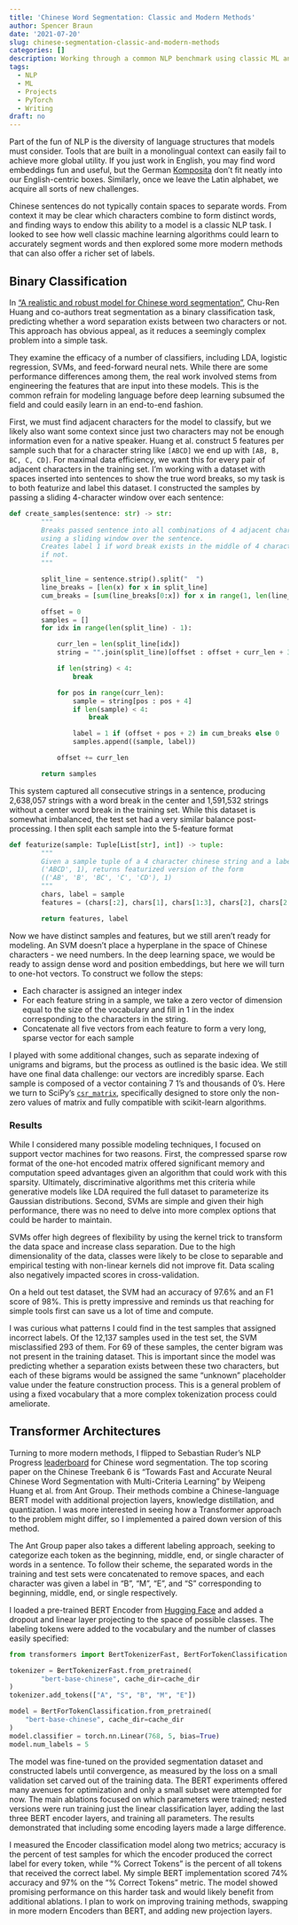 ```yaml
---
title: 'Chinese Word Segmentation: Classic and Modern Methods'
author: Spencer Braun
date: '2021-07-20'
slug: chinese-segmentation-classic-and-modern-methods
categories: []
description: Working through a common NLP benchmark using classic ML and transformer-based methods
tags:
  - NLP
  - ML
  - Projects
  - PyTorch
  - Writing
draft: no
---
```



Part of the fun of NLP is the diversity of language structures that models must consider. Tools that are built in a monolingual context can easily fail to achieve more global utility. If you just work in English, you may find word embeddings fun and useful, but the German [Komposita](https://www.dartmouth.edu/~deutsch/Grammatik/Wortbildung/Komposita.html) don't fit neatly into our English-centric boxes. Similarly, once we leave the Latin alphabet, we acquire all sorts of new challenges.

Chinese sentences do not typically contain spaces to separate words. From context it may be clear which characters combine to form distinct words, and finding ways to endow this ability to a model is a classic NLP task. I looked to see how well classic machine learning algorithms could learn to accurately segment words and then explored some more modern methods that can also offer a richer set of labels.

## Binary Classification

In ["A realistic and robust model for Chinese word segmentation"](https://arxiv.org/abs/1905.08732), Chu-Ren Huang and co-authors treat segmentation as a binary classification task, predicting whether a word separation exists between two characters or not. This approach has obvious appeal, as it reduces a seemingly complex problem into a simple task.

They examine the efficacy of a number of classifiers, including LDA, logistic regression, SVMs, and feed-forward neural nets. While there are some performance differences among them, the real work involved stems from engineering the features that are input into these models. This is the common refrain for modeling language before deep learning subsumed the field and could easily learn in an end-to-end fashion.

First, we must find adjacent characters for the model to classify, but we likely also want some context since just two characters may not be enough information even for a native speaker. Huang et al. construct 5 features per sample such that for a character string like `[ABCD]` we end up with `[AB, B, BC, C, CD]`. For maximal data efficiency, we want this for every pair of adjacent characters in the training set. I'm working with a dataset with spaces inserted into sentences to show the true word breaks, so my task is to both featurize and label this dataset. I constructed the samples by passing a sliding 4-character window over each sentence:
```python
def create_samples(sentence: str) -> str:
        """
        Breaks passed sentence into all combinations of 4 adjacent characters
        using a sliding window over the sentence.
        Creates label 1 if word break exists in the middle of 4 characters, 0
        if not.
        """

        split_line = sentence.strip().split("  ")
        line_breaks = [len(x) for x in split_line]
        cum_breaks = [sum(line_breaks[0:x]) for x in range(1, len(line_breaks))]

        offset = 0
        samples = []
        for idx in range(len(split_line) - 1):

            curr_len = len(split_line[idx])
            string = "".join(split_line)[offset : offset + curr_len + 3]

            if len(string) < 4:
                break

            for pos in range(curr_len):
                sample = string[pos : pos + 4]
                if len(sample) < 4:
                    break

                label = 1 if (offset + pos + 2) in cum_breaks else 0
                samples.append((sample, label))

            offset += curr_len

        return samples
```

This system captured all consecutive strings in a sentence, producing 2,638,057 strings with a word break in the center and 1,591,532 strings without a center word break in the training set. While this dataset is somewhat imbalanced, the test set had a very similar balance post-processing. I then split each sample into the 5-feature format
```python
def featurize(sample: Tuple[List[str], int]) -> tuple:
        """
        Given a sample tuple of a 4 character chinese string and a label,
        ('ABCD', 1), returns featurized version of the form
        (('AB', 'B', 'BC', 'C', 'CD'), 1)
        """
        chars, label = sample
        features = (chars[:2], chars[1], chars[1:3], chars[2], chars[2:])

        return features, label
```


Now we have distinct samples and features, but we still aren't ready for modeling. An SVM doesn't place a hyperplane in the space of Chinese characters - we need numbers. In the deep learning space, we would be ready to assign dense word and position embeddings, but here we will turn to one-hot vectors. To construct we follow the steps:

* Each character is assigned an integer index
* For each feature string in a sample, we take a zero vector of dimension equal to the size of the vocabulary and fill in 1 in the index corresponding to the characters in the string.
* Concatenate all five vectors from each feature to form a very long, sparse vector for each sample

I played with some additional changes, such as separate indexing of unigrams and bigrams, but the process as outlined is the basic idea. We still have one final data challenge: our vectors are incredibly sparse. Each sample is composed of a vector containing 7 1's and thousands of 0's. Here we turn to SciPy's [`csr_matrix`](https://docs.scipy.org/doc/scipy/reference/generated/scipy.sparse.csr_matrix.html), specifically designed to store only the non-zero values of matrix and fully compatible with scikit-learn algorithms.

### Results

While I considered many possible modeling techniques, I focused on support vector machines for two reasons. First, the compressed sparse row format of the one-hot encoded matrix offered significant memory and computation speed advantages given an algorithm that could work with this sparsity. Ultimately, discriminative algorithms met this criteria while generative models like LDA required the full dataset to parameterize its Gaussian distributions. Second, SVMs are simple and given their high performance, there was no need to delve into more complex options that could be harder to maintain.

SVMs offer high degrees of flexibility by using the kernel trick to transform the data space and increase class separation. Due to the high dimensionality of the data, classes were likely to be close to separable and empirical testing with non-linear kernels did not improve fit. Data scaling also negatively impacted scores in cross-validation.

On a held out test dataset, the SVM had an accuracy of 97.6% and an F1 score of 98%. This is pretty impressive and reminds us that reaching for simple tools first can save us a lot of time and compute.

I was curious what patterns I could find in the test samples that assigned incorrect labels. Of the 12,137 samples used in the test set, the SVM misclassified 293 of them. For 69 of these samples, the center bigram was not present in the training dataset. This is important since the model was predicting whether a separation exists between these two characters, but each of these bigrams would be assigned the same "unknown" placeholder value under the feature construction process.  This is a general problem of using a fixed vocabulary that a more complex tokenization process could ameliorate.

## Transformer Architectures

Turning to more modern methods, I flipped to Sebastian Ruder's NLP Progress [leaderboard](http://nlpprogress.com/chinese/chinese_word_segmentation.html) for Chinese word segmentation. The top scoring paper on the Chinese Treebank 6 is "Towards Fast and Accurate Neural Chinese Word Segmentation with Multi-Criteria Learning" by Weipeng Huang et al. from Ant Group. Their methods combine a Chinese-language BERT model with additional projection layers, knowledge distillation, and quantization. I was more interested in seeing how a Transformer approach to the problem might differ, so I implemented a paired down version of this method.

The Ant Group paper also takes a different labeling approach, seeking to categorize each token as the beginning, middle, end, or single character of words in a sentence. To follow their scheme, the separated words in the training and test sets were concatenated to remove spaces, and each character was given a label in "B", "M", "E", and "S" corresponding to beginning, middle, end, or single respectively.

I loaded a pre-trained BERT Encoder from [Hugging Face](https://huggingface.co/bert-base-chinese) and added a dropout and linear layer projecting to the space of possible classes. The labeling tokens were added to the vocabulary and the number of classes easily specified:

```python
from transformers import BertTokenizerFast, BertForTokenClassification

tokenizer = BertTokenizerFast.from_pretrained(
        "bert-base-chinese", cache_dir=cache_dir
)
tokenizer.add_tokens(["A", "S", "B", "M", "E"])

model = BertForTokenClassification.from_pretrained(
    "bert-base-chinese", cache_dir=cache_dir
)
model.classifier = torch.nn.Linear(768, 5, bias=True)
model.num_labels = 5
```

The model was fine-tuned on the provided segmentation dataset and constructed labels until convergence, as measured by the loss on a small validation set carved out of the training data. The BERT experiments offered many avenues for optimization and only a small subset were attempted for now. The main ablations focused on which parameters were trained; nested versions were run training just the linear classification layer, adding the last three BERT encoder layers, and training all parameters. The results demonstrated that including some encoding layers made a large difference.
 
I measured the Encoder classification model along two metrics; accuracy is the percent of test samples for which the encoder produced the correct label for every token, while "% Correct Tokens" is the percent of all tokens that received the correct label. My simple BERT implementation scored 74% accuracy and 97% on the "% Correct Tokens" metric. The model showed promising performance on this harder task and would likely benefit from additional ablations. I plan to work on improving training methods, swapping in more modern Encoders than BERT, and adding new projection layers.    

